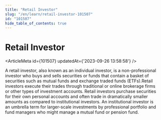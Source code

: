 ```yaml
---
title: "Retail Investor"
slug: "/en/learn/retail-investor-101507"
id: "101507"
hide_table_of_contents: true
---
```



# Retail Investor

<ArticleMeta id={101507} updatedAt={'2023-09-26 13:58:58'} />
<div className='border-solid border-b border-t-0 my-4 border-[var(--ifm-color-gray-300)]' />

A retail investor, also known as an individual investor, is a non-professional investor who buys and sells securities or funds that contain a basket of securities such as mutual funds and exchange traded funds (ETFs).Retail investors execute their trades through traditional or online brokerage firms or other types of investment accounts. Retail investors purchase securities for their own personal accounts and often trade in dramatically smaller amounts as compared to institutional investors. An institutional investor is an umbrella term for larger-scale investments by professional portfolio and fund managers who might manage a mutual fund or pension fund.
